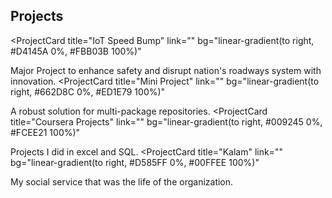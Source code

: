 ## Projects

<ProjectCard
  title="IoT Speed Bump"
  link=""
  bg="linear-gradient(to right, #D4145A 0%, #FBB03B 100%)"
>
Major Project to enhance safety and disrupt nation's roadways system with innovation.
</ProjectCard>
<ProjectCard
  title="Mini Project"
  link=""
  bg="linear-gradient(to right, #662D8C 0%, #ED1E79 100%)"
>
  A robust solution for multi-package repositories.
</ProjectCard>
<ProjectCard
  title="Coursera Projects"
  link=""
  bg="linear-gradient(to right, #009245 0%, #FCEE21 100%)"
>
Projects I did in excel and SQL.
</ProjectCard>
<ProjectCard
  title="Kalam"
  link=""
  bg="linear-gradient(to right, #D585FF 0%, #00FFEE 100%)"
>
My social service that was the life of the organization.
</ProjectCard>

